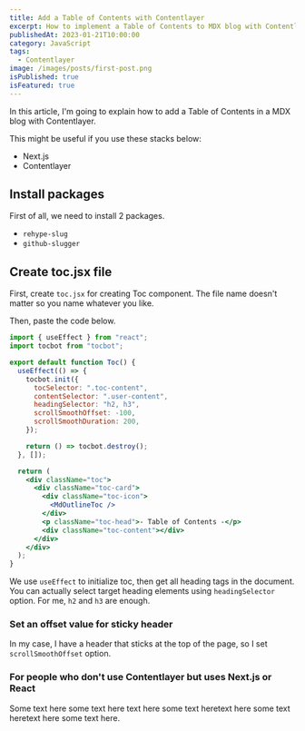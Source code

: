 ```yaml
---
title: Add a Table of Contents with Contentlayer
excerpt: How to implement a Table of Contents to MDX blog with Contentlayer.
publishedAt: 2023-01-21T10:00:00
category: JavaScript
tags:
  - Contentlayer
image: /images/posts/first-post.png
isPublished: true
isFeatured: true
---
```


In this article, I'm going to explain how to add a Table of Contents in a MDX blog with Contentlayer.

<Toc />

This might be useful if you use these stacks below:

- Next.js
- Contentlayer

## Install packages

First of all, we need to install 2 packages.

<Box type='success'>

- `rehype-slug`
- `github-slugger`

</Box>

## Create toc.jsx file

First, create `toc.jsx` for creating Toc component. The file name doesn't matter so you name whatever you like.

Then, paste the code below.

<CodeHead lang="jsx" name="/components/toc.jsx" />

```jsx showLineNumbers
import { useEffect } from "react";
import tocbot from "tocbot";

export default function Toc() {
  useEffect(() => {
    tocbot.init({
      tocSelector: ".toc-content",
      contentSelector: ".user-content",
      headingSelector: "h2, h3",
      scrollSmoothOffset: -100,
      scrollSmoothDuration: 200,
    });

    return () => tocbot.destroy();
  }, []);

  return (
    <div className="toc">
      <div className="toc-card">
        <div className="toc-icon">
          <MdOutlineToc />
        </div>
        <p className="toc-head">- Table of Contents -</p>
        <div className="toc-content"></div>
      </div>
    </div>
  );
}
```

We use `useEffect` to initialize toc, then get all heading tags in the document. You can actually select target heading elements using `headingSelector` option. For me, `h2` and `h3` are enough.

### Set an offset value for sticky header

In my case, I have a header that sticks at the top of the page, so I set `scrollSmoothOffset` option.

### For people who don't use Contentlayer but uses Next.js or React

Some text here some text here text here some text heretext here some text heretext here some text here.
